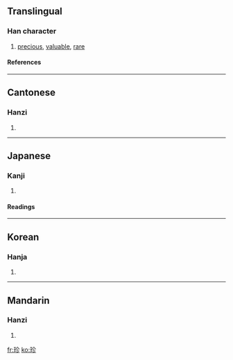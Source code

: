 {{see|珎}}

==Translingual==
===Han character===
{{Han char|rn=96|rad=玉|as=05|sn=9|four=1812<sub>2</sub>|canj=一土人竹竹 (MGOHH)}}
# [[precious]], [[valuable]], [[rare]]
====References====
{{Han ref|kx=0730.040|dkj=20920|dj=1141.160|hdz=21107.090|uh=73CD|ud=29645|bh=ACC3|bd=44227}}

----
==Cantonese==
===Hanzi===
{{yue-hanzi|jyut=|y=jan1}}
# {{defn|Cantonese}}

----
==Japanese==
===Kanji===
{{ja-kanji|grade=c|rs=玉05}}
# {{defn|Japanese}} 
====Readings====
{{ja-readings|on=[[ちん]] (chin)|kun=[[めずらしい]] (mezurashii)}}

----
==Korean==
===Hanja===
{{ko-hanja|hangeul=진|eumhun=|rv=jin|mr=chin|y=cin}}
# {{defn|Korean}}

----
==Mandarin==
===Hanzi===
{{cmn-hanzi|pin=[[zhēn]] (zhen1)|wg=chen<sup>1</sup>}}
# {{defn|Mandarin}}

[[fr:珍]]
[[ko:珍]]